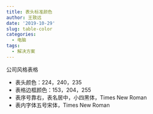 ```yaml
---
title: 表头标准颜色
author: 王致远
date: '2019-10-29'
slug: table-color
categories:
  - 电脑
tags:
  - 解决方案
---
```


公司风格表格

* 表头颜色：224，240，235
* 表格边框颜色：153，204，255
* 表序号靠右，表名居中，小四黑体，Times New Roman
* 表内字体五号宋体，Times New Roman
